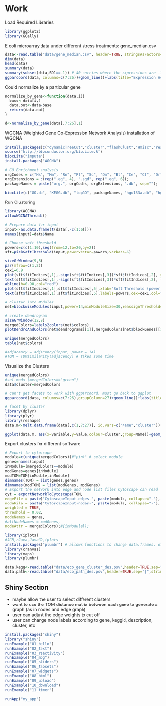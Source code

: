 Work
========================================================
Load Required Libraries
```r
library(ggplot2)
library(GGally)
```

E coli microarray data under different stress treatments: gene_median.csv
```r
data<-read.table("data/gene_median.csv", header=TRUE, stringsAsFactors=FALSE, sep=',')
dim(data)
head(data)
summary(data)
summary(subset(data,SD1==-1)) # 40 entries where the expressions are -1
ggparcoord(data, columns=c(7:26))+geom_line()+labs(title="Expression Across All Treatments", x="Treatments", y="Expression")+theme(axis.text.x=element_text(angle=270))
```

Could normalize by a particular gene
```r
normalize_by_gene<-function(data,i){
  base<-data[i,]
  data.out<-data-base
  return(data.out)
}

d<-normalize_by_gene(data[,7:26],1)
```

WGCNA (Weighted Gene Co-Expression Network Analysis)
installation of WGCNA
```r
install.packages(c("dynamicTreeCut","cluster","flashClust","Hmisc","reshape","foreach","doParallel"))
source("http://bioconductor.org/biocLite.R")
biocLite("impute")
install.packages("WGCNA")

# GO Enrichment analysis
orgCodes = c("Hs", "Mm", "Rn", "Pf", "Sc", "Dm", "Bt", "Ce", "Cf", "Dr", "Gg"); 
orgExtensions = c(rep(".eg", 4), ".sgd", rep(".eg", 6)); 
packageNames = paste("org.", orgCodes, orgExtensions, ".db", sep=""); 

biocLite(c("GO.db", "KEGG.db", "topGO", packageNames, "hgu133a.db", "hgu95av2.db", "annotate", "hgu133plus2.db", "SNPlocs.Hsapiens.dbSNP.20100427", "minet", "OrderedList"))
```

Run Clustering
```r
library(WGCNA)
allowWGCNAThreads()

# Prepare data for input
input<-as.data.frame(t(data[,-c(1:6)]))
names(input)=data$Name

# Choose soft threshold
powers=c(c(1:10),seq(from=12,to=20,by=2))
sft=pickSoftThreshold(input,powerVector=powers,verbose=5)

sizeGrWindow(9,5)
par(mfrow=c(1,2))
cex1=0.9
plot(sft$fitIndices[,1],-sign(sft$fitIndices[,3])*sft$fitIndices[,2], xlab="Soft Threshold (power)", ylab="Scale Free Topology Model Fit, signed R^2", main=paste("Scale independence"))
text(sft$fitIndices[,1],-sign(sft$fitIndices[,3])*sft$fitIndices[,2], labels=powers,cex=cex1,col="red")
abline(h=0.90,col="red")
plot(sft$fitIndices[,1],sft$fitIndices[,5],xlab="Soft Threshold (power)", ylab="Mean Connectivity", type="n", main=paste("Mean connectivity"))
text(sft$fitIndices[,1],sft$fitIndices[,5],labels=powers,cex=cex1,col="red")

# Cluster into Modules
net=blockwiseModules(input,power=14,minModuleSize=30,reassignThreshold=0,mergeCutHeight=0.25,numericLabels=TRUE,pamRespectsDendro=FALSE,saveTOMs=TRUE,saveTOMFileBase="geneTOM",verbose=3)

# create dendrogram
sizeGrWindow(12,9)
mergedColors=labels2colors(net$colors)
plotDendroAndColors(net$dendrograms[[1]],mergedColors[net$blockGenes[[1]]],"Module colors",dendroLabels=FALSE,hang=0.03,addGuide=TRUE,guideHang=0.05)

unique(mergedColors)
table(net$colors)

#adjacency = adjacency(input, power = 14)
#TOM = TOMsimilarity(adjacency) # takes some time
```

Visualize the Clusters
```r
unique(mergedColors)
#sel.mod<-(mergedColors=="green")
data$cluster=mergedColors

# can't get facets to work with ggparcoord, must go back to ggplot
ggparcoord(data, columns=c(7:26),groupColumn=27)+geom_line()+labs(title="Clustered Genes", x="Treatments", y="Expression")+theme(axis.text.x=element_text(angle=270))

# facet by cluster
library(dplyr)
library(plyr)
library(reshape)
data.m<-melt.data.frame(data[,c(1,7:27)], id.vars=c("Name","cluster"))

ggplot(data.m, aes(x=variable,y=value,colour=cluster,group=Name))+geom_line()+facet_wrap(~cluster)+theme(axis.text.x=element_text(angle=270))+labs(title="Expression by Clustered Genes", x="Treatments", y="Expression")
```

Export clusters for different software
```r
# Export to cytoscape
module=c(unique(mergedColors))#"pink" # select module
genes=names(input)
inModule=(mergedColors==module)
modGenes=genes[inModule]
modTOM=TOM[inModule,inModule]
dimnames(TOM) = list(genes,genes)
dimnames(modTOM) = list(modGenes, modGenes)
# Export the network into edge and node list files Cytoscape can read
cyt = exportNetworkToCytoscape(TOM,
edgeFile = paste("CytoscapeInput-edges-", paste(module, collapse="-"), ".txt", sep=""),
nodeFile = paste("CytoscapeInput-nodes-", paste(module, collapse="-"), ".txt", sep=""),
weighted = TRUE,
threshold = 0.02,
nodeNames = genes,
#altNodeNames = modGenes,
nodeAttr = mergedColors);#[inModule]);
```

```r
library(iplots)
#JGR,rJava,JavaGD,iplots
install.packages("plumbr") # allows functions to change data.frames. otherwise data.frames are ridgid
library(cranvas)
library(maps)
library(plumbr)

data.kegg<-read.table("data/eco_gene_cluster_des.psv",header=TRUE,sep="|",stringsAsFactors=FALSE)
data.path<-read.table("data/eco_path_des.psv",header=TRUE,sep="|",stringsAsFactors=FALSE)
```

Shiny Section
-------------
* maybe allow the user to select different clusters
* want to use the TOM distance matrix between each gene to generate a graph (as in nodes and edge graph)
* user can adjust the edge weights to cut off
* user can change node labels according to gene, keggid, description, cluster, etc

```r
install.packages("shiny")
library("shiny")
runExample("01_hello")
runExample("02_text")
runExample("03_reactivity")
runExample("04_mpg")
runExample("05_sliders")
runExample("06_tabsets")
runExample("07_widgets")
runExample("08_html")
runExample("09_upload")
runExample("10_download")
runExample("11_timer")

runApp("my_app")
```